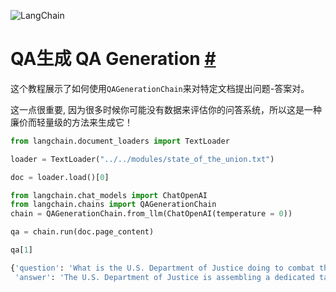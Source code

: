 

<Head>
  <script>
    {
      `(function() {
         var _hmt = _hmt || [];
(function() {
  var hm = document.createElement("script");
  hm.src = "https://hm.baidu.com/hm.js?e60fb290e204e04c5cb6f79b0ac1e697";
  var s = document.getElementsByTagName("script")[0]; 
  s.parentNode.insertBefore(hm, s);
})();
       })();`
    }
  </script>
</Head>

![LangChain](https://pica.zhimg.com/50/v2-56e8bbb52aa271012541c1fe1ceb11a2_r.gif)






QA生成 QA Generation
 [#](#qa-generation "Permalink to this headline")
=================================================================




这个教程展示了如何使用`QAGenerationChain`来对特定文档提出问题-答案对。

这一点很重要, 因为很多时候你可能没有数据来评估你的问答系统，所以这是一种廉价而轻量级的方法来生成它！






```python
from langchain.document_loaders import TextLoader

```










```python
loader = TextLoader("../../modules/state_of_the_union.txt")

```










```python
doc = loader.load()[0]

```










```python
from langchain.chat_models import ChatOpenAI
from langchain.chains import QAGenerationChain
chain = QAGenerationChain.from_llm(ChatOpenAI(temperature = 0))

```










```python
qa = chain.run(doc.page_content)

```










```python
qa[1]

```








```python
{'question': 'What is the U.S. Department of Justice doing to combat the crimes of Russian oligarchs?',
 'answer': 'The U.S. Department of Justice is assembling a dedicated task force to go after the crimes of Russian oligarchs.'}

```







